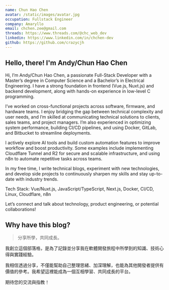 ```yaml
---
name: Chun Hao Chen
avatar: /static/images/avatar.jpg
occupation: Fullstack Engineer
company: Amaryllo
email: chchen.zee@gmail.com
threads: https://www.threads.com/@chc_web_dev
linkedin: https://www.linkedin.com/in/chchen-dev
github: https://github.com/crazycjh
---
```



## Hello, there! <Twemoji className="mx-2" emoji="waving-hand" /> I'm Andy/Chun Hao Chen

<Twemoji emoji="waving-hand" /> Hi, I’m Andy/Chun Hao Chen, a passionate Full-Stack Developer with a Master’s degree in Computer Science and a Bachelor’s in Electrical Engineering. I have a strong foundation in frontend (Vue.js, Nuxt.js) and backend development, along with hands-on experience in low-level C programming.

<Twemoji emoji="light-bulb" /> I’ve worked on cross-functional projects across software, firmware, and hardware teams. I enjoy bridging the gap between technical complexity and user needs, and I’m skilled at communicating technical solutions to clients, sales teams, and project managers. I’m also experienced in optimizing system performance, building CI/CD pipelines, and using Docker, GitLab, and Bitbucket to streamline deployments.

<Twemoji emoji="gear" /> I actively explore AI tools and build custom automation features to improve workflow and boost productivity. Some examples include implementing Cloudflare Tunnel and R2 for secure and scalable infrastructure, and using n8n to automate repetitive tasks across teams.

<Twemoji emoji="brain" /> In my free time, I write technical blogs, experiment with new technologies, and develop side projects to continuously sharpen my skills and stay up-to-date with industry trends.

<Twemoji emoji="wrench" /> Tech Stack: Vue/Nuxt.js, JavaScript/TypeScript, Next.js, Docker, CI/CD, Linux, Cloudflare, n8n

Let’s connect and talk about technology, product engineering, or potential collaborations!

## Why have this blog?

> 分享所學，共同成長。

我創立這個部落格，是為了記錄並分享我在軟體開發旅程中所學到的知識、技術心得與實踐經驗。

我相信透過分享，不僅能幫助自己整理思緒、加深理解，也能為其他開發者提供有價值的參考。我希望這裡能成為一個互相學習、共同成長的平台。

期待您的交流與指教！<Twemoji emoji="clinking-beer-mugs" />

